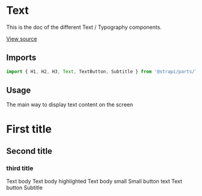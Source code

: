<!--- Text.stories.mdx --->


<Meta title="Design System/Atoms/Text" component={H1} />

# Text

This is the doc of the different Text / Typography components.


[View source](https://github.com/strapi/parts/tree/develop/packages/strapi-parts/src/Text)

## Imports

```js
import { H1, H2, H3, Text, TextButton, Subtitle } from '@strapi/parts/Text';
```

## Usage

The main way to display text content on the screen

<Canvas>
  <Story name="base">
    <H1 as="h2" textColor="primary500">
      First title
    </H1>
    <H2>Second title</H2>
    <H3>third title</H3>
    <Text>Text body</Text>
    <Text highlighted={true}>Text body highlighted</Text>
    <Text small={true}>Text body small</Text>
    <Text small={true} highlighted={true}>
      Small button text
    </Text>
    <TextButton>Text button</TextButton>
    <Subtitle>Subtitle</Subtitle>
  </Story>
</Canvas>
